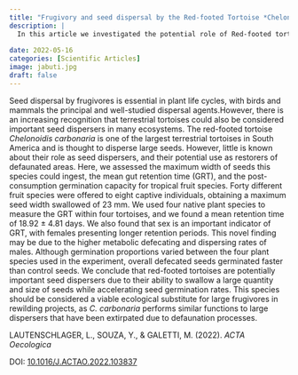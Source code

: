 ---
title: "Frugivory and seed dispersal by the Red-footed Tortoise *Chelonoidis carbonaria*"
description: |
  In this article we investigated the potential role of Red-footed tortoises as seed dispersers
  
date: 2022-05-16
categories: [Scientific Articles]
image: jabuti.jpg
draft: false
---


Seed dispersal by frugivores is essential in plant life cycles, with birds and mammals the principal and well-studied dispersal agents.However, there is an increasing recognition that terrestrial tortoises could also be considered important seed dispersers in many ecosystems. The red-footed tortoise *Chelonoidis carbonaria* is one of the largest terrestrial tortoises in South America and is thought to disperse large seeds. However, little is known about their role as seed dispersers, and their potential use as restorers of defaunated areas. Here, we assessed the maximum width of seeds this species could ingest, the mean gut retention time (GRT), and the post-consumption germination capacity for tropical fruit species. Forty different fruit species were offered to eight captive individuals, obtaining a maximum seed width swallowed of 23 mm. We used four native plant species to measure the GRT within four tortoises, and we found a mean retention time of 18.92 ± 4.81 days. We also found that sex is an important indicator of GRT, with females presenting longer retention periods. This novel finding may be due to the higher metabolic defecating and dispersing rates of males. Although germination proportions varied between the four plant species used in the experiment, overall defecated seeds germinated faster than control seeds. We conclude that red-footed tortoises are potentially important seed dispersers due to their ability to swallow a large quantity and size of seeds while accelerating seed germination rates. This species should be considered a viable ecological substitute for large frugivores in rewilding projects, as *C. carbonaria* performs similar functions to large dispersers that have been extirpated due to defaunation processes.


LAUTENSCHLAGER, L., SOUZA, Y., & GALETTI, M. (2022). *ACTA Oecologica*

DOI: [10.1016/J.ACTAO.2022.103837](https://www.sciencedirect.com/science/article/abs/pii/S1146609X22000273)